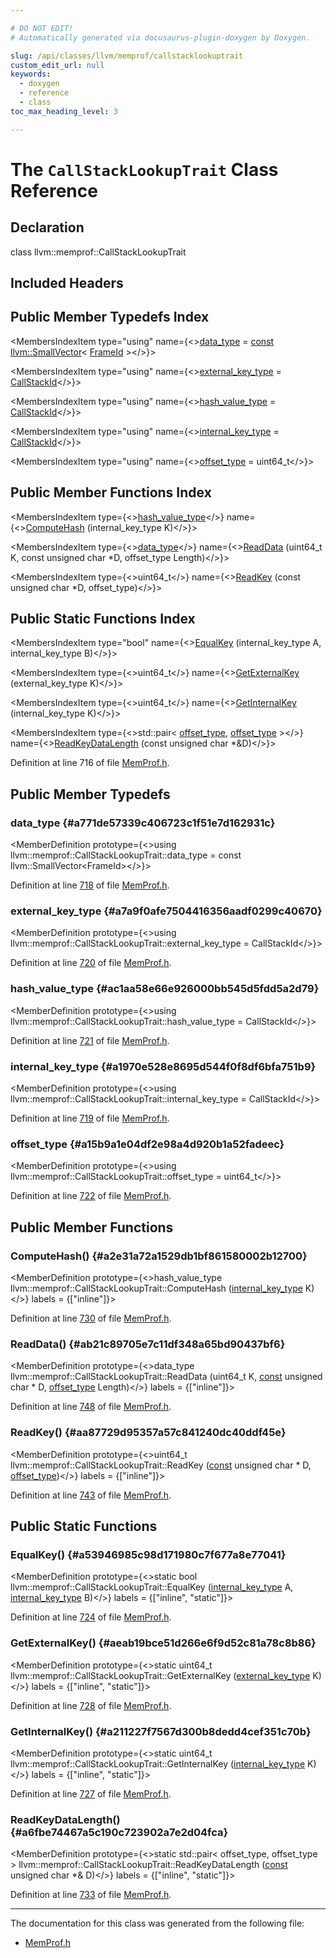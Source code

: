 ```yaml
---

# DO NOT EDIT!
# Automatically generated via docusaurus-plugin-doxygen by Doxygen.

slug: /api/classes/llvm/memprof/callstacklookuptrait
custom_edit_url: null
keywords:
  - doxygen
  - reference
  - class
toc_max_heading_level: 3

---
```





# The `CallStackLookupTrait` Class Reference

<DoxygenPage pluginConfig={pluginConfig}>



## Declaration

<CodeBlock>class llvm::memprof::CallStackLookupTrait</CodeBlock>

## Included Headers

<IncludesList>
<IncludesListItem
  filePath="llvm/ProfileData/MemProf.h"
  permalink="/docs/api/files/include/include/llvm/include/llvm/profiledata/memprof-h"
  isLocal="true" />
</IncludesList>

## Public Member Typedefs Index

<MembersIndex>

<MembersIndexItem
  type="using"
  name={<><a href="#a771de57339c406723c1f51e7d162931c">data&#95;type</a> = <a href="/docs/api/files/lib/lib/target/lib/target/aarch64/aarch64promoteconstant-cpp/#a90f8350fecae261c25be85d38b451bff">const</a> <a href="/docs/api/classes/llvm/smallvector">llvm::SmallVector</a>&lt; <a href="/docs/api/namespaces/llvm/memprof/#ae2c822b1c6260b47be435d3eda363ccc">FrameId</a> &gt;</>}>
</MembersIndexItem>

<MembersIndexItem
  type="using"
  name={<><a href="#a7a9f0afe7504416356aadf0299c40670">external&#95;key&#95;type</a> = <a href="/docs/api/namespaces/llvm/memprof/#acccd58d8f1e260d41aec72e4ce5e847f">CallStackId</a></>}>
</MembersIndexItem>

<MembersIndexItem
  type="using"
  name={<><a href="#ac1aa58e66e926000bb545d5fdd5a2d79">hash&#95;value&#95;type</a> = <a href="/docs/api/namespaces/llvm/memprof/#acccd58d8f1e260d41aec72e4ce5e847f">CallStackId</a></>}>
</MembersIndexItem>

<MembersIndexItem
  type="using"
  name={<><a href="#a1970e528e8695d544f0f8df6bfa751b9">internal&#95;key&#95;type</a> = <a href="/docs/api/namespaces/llvm/memprof/#acccd58d8f1e260d41aec72e4ce5e847f">CallStackId</a></>}>
</MembersIndexItem>

<MembersIndexItem
  type="using"
  name={<><a href="#a15b9a1e04df2e98a4d920b1a52fadeec">offset&#95;type</a> = uint64&#95;t</>}>
</MembersIndexItem>

</MembersIndex>

## Public Member Functions Index

<MembersIndex>

<MembersIndexItem
  type={<><a href="#ac1aa58e66e926000bb545d5fdd5a2d79">hash&#95;value&#95;type</a></>}
  name={<><a href="#a2e31a72a1529db1bf861580002b12700">ComputeHash</a> (internal&#95;key&#95;type K)</>}>
</MembersIndexItem>

<MembersIndexItem
  type={<><a href="#a771de57339c406723c1f51e7d162931c">data&#95;type</a></>}
  name={<><a href="#ab21c89705e7c11df348a65bd90437bf6">ReadData</a> (uint64&#95;t K, const unsigned char &#42;D, offset&#95;type Length)</>}>
</MembersIndexItem>

<MembersIndexItem
  type={<>uint64&#95;t</>}
  name={<><a href="#aa87729d95357a57c841240dc40ddf45e">ReadKey</a> (const unsigned char &#42;D, offset&#95;type)</>}>
</MembersIndexItem>

</MembersIndex>

## Public Static Functions Index

<MembersIndex>

<MembersIndexItem
  type="bool"
  name={<><a href="#a53946985c98d171980c7f677a8e77041">EqualKey</a> (internal&#95;key&#95;type A, internal&#95;key&#95;type B)</>}>
</MembersIndexItem>

<MembersIndexItem
  type={<>uint64&#95;t</>}
  name={<><a href="#aeab19bce51d266e6f9d52c81a78c8b86">GetExternalKey</a> (external&#95;key&#95;type K)</>}>
</MembersIndexItem>

<MembersIndexItem
  type={<>uint64&#95;t</>}
  name={<><a href="#a211227f7567d300b8dedd4cef351c70b">GetInternalKey</a> (internal&#95;key&#95;type K)</>}>
</MembersIndexItem>

<MembersIndexItem
  type={<>std::pair&lt; <a href="#a15b9a1e04df2e98a4d920b1a52fadeec">offset&#95;type</a>, <a href="#a15b9a1e04df2e98a4d920b1a52fadeec">offset&#95;type</a> &gt;</>}
  name={<><a href="#a6fbe74467a5c190c723902a7e2d04fca">ReadKeyDataLength</a> (const unsigned char &#42;&amp;D)</>}>
</MembersIndexItem>

</MembersIndex>


Definition at line 716 of file <a href="/docs/api/files/include/include/llvm/include/llvm/profiledata/memprof-h">MemProf.h</a>.

<SectionDefinition>

## Public Member Typedefs

### data&#95;type {#a771de57339c406723c1f51e7d162931c}

<MemberDefinition
  prototype={<>using llvm::memprof::CallStackLookupTrait::data&#95;type =  const llvm::SmallVector&lt;FrameId&gt;</>}>

Definition at line <a href="/docs/api/files/include/include/llvm/include/llvm/profiledata/memprof-h/#l00718">718</a> of file <a href="/docs/api/files/include/include/llvm/include/llvm/profiledata/memprof-h">MemProf.h</a>.
</MemberDefinition>

### external&#95;key&#95;type {#a7a9f0afe7504416356aadf0299c40670}

<MemberDefinition
  prototype={<>using llvm::memprof::CallStackLookupTrait::external&#95;key&#95;type =  CallStackId</>}>

Definition at line <a href="/docs/api/files/include/include/llvm/include/llvm/profiledata/memprof-h/#l00720">720</a> of file <a href="/docs/api/files/include/include/llvm/include/llvm/profiledata/memprof-h">MemProf.h</a>.
</MemberDefinition>

### hash&#95;value&#95;type {#ac1aa58e66e926000bb545d5fdd5a2d79}

<MemberDefinition
  prototype={<>using llvm::memprof::CallStackLookupTrait::hash&#95;value&#95;type =  CallStackId</>}>

Definition at line <a href="/docs/api/files/include/include/llvm/include/llvm/profiledata/memprof-h/#l00721">721</a> of file <a href="/docs/api/files/include/include/llvm/include/llvm/profiledata/memprof-h">MemProf.h</a>.
</MemberDefinition>

### internal&#95;key&#95;type {#a1970e528e8695d544f0f8df6bfa751b9}

<MemberDefinition
  prototype={<>using llvm::memprof::CallStackLookupTrait::internal&#95;key&#95;type =  CallStackId</>}>

Definition at line <a href="/docs/api/files/include/include/llvm/include/llvm/profiledata/memprof-h/#l00719">719</a> of file <a href="/docs/api/files/include/include/llvm/include/llvm/profiledata/memprof-h">MemProf.h</a>.
</MemberDefinition>

### offset&#95;type {#a15b9a1e04df2e98a4d920b1a52fadeec}

<MemberDefinition
  prototype={<>using llvm::memprof::CallStackLookupTrait::offset&#95;type =  uint64&#95;t</>}>

Definition at line <a href="/docs/api/files/include/include/llvm/include/llvm/profiledata/memprof-h/#l00722">722</a> of file <a href="/docs/api/files/include/include/llvm/include/llvm/profiledata/memprof-h">MemProf.h</a>.
</MemberDefinition>

</SectionDefinition>

<SectionDefinition>

## Public Member Functions

### ComputeHash() {#a2e31a72a1529db1bf861580002b12700}

<MemberDefinition
  prototype={<>hash&#95;value&#95;type llvm::memprof::CallStackLookupTrait::ComputeHash (<a href="#a1970e528e8695d544f0f8df6bfa751b9">internal&#95;key&#95;type</a> K)</>}
  labels = {["inline"]}>

Definition at line <a href="/docs/api/files/include/include/llvm/include/llvm/profiledata/memprof-h/#l00730">730</a> of file <a href="/docs/api/files/include/include/llvm/include/llvm/profiledata/memprof-h">MemProf.h</a>.
</MemberDefinition>

### ReadData() {#ab21c89705e7c11df348a65bd90437bf6}

<MemberDefinition
  prototype={<>data&#95;type llvm::memprof::CallStackLookupTrait::ReadData (uint64&#95;t K, <a href="/docs/api/files/lib/lib/target/lib/target/aarch64/aarch64promoteconstant-cpp/#a90f8350fecae261c25be85d38b451bff">const</a> unsigned char &#42; D, <a href="#a15b9a1e04df2e98a4d920b1a52fadeec">offset&#95;type</a> Length)</>}
  labels = {["inline"]}>

Definition at line <a href="/docs/api/files/include/include/llvm/include/llvm/profiledata/memprof-h/#l00748">748</a> of file <a href="/docs/api/files/include/include/llvm/include/llvm/profiledata/memprof-h">MemProf.h</a>.
</MemberDefinition>

### ReadKey() {#aa87729d95357a57c841240dc40ddf45e}

<MemberDefinition
  prototype={<>uint64&#95;t llvm::memprof::CallStackLookupTrait::ReadKey (<a href="/docs/api/files/lib/lib/target/lib/target/aarch64/aarch64promoteconstant-cpp/#a90f8350fecae261c25be85d38b451bff">const</a> unsigned char &#42; D, <a href="#a15b9a1e04df2e98a4d920b1a52fadeec">offset&#95;type</a>)</>}
  labels = {["inline"]}>

Definition at line <a href="/docs/api/files/include/include/llvm/include/llvm/profiledata/memprof-h/#l00743">743</a> of file <a href="/docs/api/files/include/include/llvm/include/llvm/profiledata/memprof-h">MemProf.h</a>.
</MemberDefinition>

</SectionDefinition>

<SectionDefinition>

## Public Static Functions

### EqualKey() {#a53946985c98d171980c7f677a8e77041}

<MemberDefinition
  prototype={<>static bool llvm::memprof::CallStackLookupTrait::EqualKey (<a href="#a1970e528e8695d544f0f8df6bfa751b9">internal&#95;key&#95;type</a> A, <a href="#a1970e528e8695d544f0f8df6bfa751b9">internal&#95;key&#95;type</a> B)</>}
  labels = {["inline", "static"]}>

Definition at line <a href="/docs/api/files/include/include/llvm/include/llvm/profiledata/memprof-h/#l00724">724</a> of file <a href="/docs/api/files/include/include/llvm/include/llvm/profiledata/memprof-h">MemProf.h</a>.
</MemberDefinition>

### GetExternalKey() {#aeab19bce51d266e6f9d52c81a78c8b86}

<MemberDefinition
  prototype={<>static uint64&#95;t llvm::memprof::CallStackLookupTrait::GetExternalKey (<a href="#a7a9f0afe7504416356aadf0299c40670">external&#95;key&#95;type</a> K)</>}
  labels = {["inline", "static"]}>

Definition at line <a href="/docs/api/files/include/include/llvm/include/llvm/profiledata/memprof-h/#l00728">728</a> of file <a href="/docs/api/files/include/include/llvm/include/llvm/profiledata/memprof-h">MemProf.h</a>.
</MemberDefinition>

### GetInternalKey() {#a211227f7567d300b8dedd4cef351c70b}

<MemberDefinition
  prototype={<>static uint64&#95;t llvm::memprof::CallStackLookupTrait::GetInternalKey (<a href="#a1970e528e8695d544f0f8df6bfa751b9">internal&#95;key&#95;type</a> K)</>}
  labels = {["inline", "static"]}>

Definition at line <a href="/docs/api/files/include/include/llvm/include/llvm/profiledata/memprof-h/#l00727">727</a> of file <a href="/docs/api/files/include/include/llvm/include/llvm/profiledata/memprof-h">MemProf.h</a>.
</MemberDefinition>

### ReadKeyDataLength() {#a6fbe74467a5c190c723902a7e2d04fca}

<MemberDefinition
  prototype={<>static std::pair&lt; offset&#95;type, offset&#95;type &gt; llvm::memprof::CallStackLookupTrait::ReadKeyDataLength (<a href="/docs/api/files/lib/lib/target/lib/target/aarch64/aarch64promoteconstant-cpp/#a90f8350fecae261c25be85d38b451bff">const</a> unsigned char &#42;&amp; D)</>}
  labels = {["inline", "static"]}>

Definition at line <a href="/docs/api/files/include/include/llvm/include/llvm/profiledata/memprof-h/#l00733">733</a> of file <a href="/docs/api/files/include/include/llvm/include/llvm/profiledata/memprof-h">MemProf.h</a>.
</MemberDefinition>

</SectionDefinition>

<hr/>

The documentation for this class was generated from the following file:

<ul>
<li><a href="/docs/api/files/include/include/llvm/include/llvm/profiledata/memprof-h">MemProf.h</a></li>
</ul>

</DoxygenPage>
